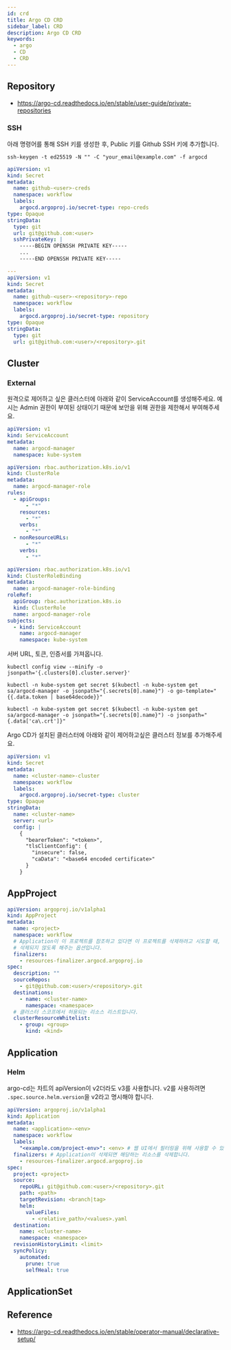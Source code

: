 ```yaml
---
id: crd
title: Argo CD CRD
sidebar_label: CRD
description: Argo CD CRD
keywords:
  - argo
  - CD
  - CRD
---
```


## Repository

- https://argo-cd.readthedocs.io/en/stable/user-guide/private-repositories

### SSH

아래 명령어를 통해 SSH 키를 생성한 후, Public 키를 Github SSH 키에 추가합니다.

```shell
ssh-keygen -t ed25519 -N "" -C "your_email@example.com" -f argocd
```

```yaml
apiVersion: v1
kind: Secret
metadata:
  name: github-<user>-creds
  namespace: workflow
  labels:
    argocd.argoproj.io/secret-type: repo-creds
type: Opaque
stringData:
  type: git
  url: git@github.com:<user>
  sshPrivateKey: |
    -----BEGIN OPENSSH PRIVATE KEY-----
    ...
    -----END OPENSSH PRIVATE KEY-----

---
apiVersion: v1
kind: Secret
metadata:
  name: github-<user>-<repository>-repo
  namespace: workflow
  labels:
    argocd.argoproj.io/secret-type: repository
type: Opaque
stringData:
  type: git
  url: git@github.com:<user>/<repository>.git
```

## Cluster

### External

원격으로 제어하고 싶은 클러스터에 아래와 같이 ServiceAccount를 생성해주세요. 예시는 Admin 권한이 부여된 상태이기 때문에 보안을 위해 권한을 제한해서 부여해주세요.

```yaml
apiVersion: v1
kind: ServiceAccount
metadata:
  name: argocd-manager
  namespace: kube-system
```

```yaml
apiVersion: rbac.authorization.k8s.io/v1
kind: ClusterRole
metadata:
  name: argocd-manager-role
rules:
  - apiGroups:
      - "*"
    resources:
      - "*"
    verbs:
      - "*"
  - nonResourceURLs:
      - "*"
    verbs:
      - "*"
```

```yaml
apiVersion: rbac.authorization.k8s.io/v1
kind: ClusterRoleBinding
metadata:
  name: argocd-manager-role-binding
roleRef:
  apiGroup: rbac.authorization.k8s.io
  kind: ClusterRole
  name: argocd-manager-role
subjects:
  - kind: ServiceAccount
    name: argocd-manager
    namespace: kube-system
```

서버 URL, 토큰, 인증서를 가져옵니다.

```shell
kubectl config view --minify -o jsonpath='{.clusters[0].cluster.server}'
```

```shell
kubectl -n kube-system get secret $(kubectl -n kube-system get sa/argocd-manager -o jsonpath="{.secrets[0].name}") -o go-template="{{.data.token | base64decode}}"
```

```shell
kubectl -n kube-system get secret $(kubectl -n kube-system get sa/argocd-manager -o jsonpath="{.secrets[0].name}") -o jsonpath="{.data['ca\.crt']}"
```

Argo CD가 설치된 클러스터에 아래와 같이 제어하고싶은 클러스터 정보를 추가해주세요.

```yaml
apiVersion: v1
kind: Secret
metadata:
  name: <cluster-name>-cluster
  namespace: workflow
  labels:
    argocd.argoproj.io/secret-type: cluster
type: Opaque
stringData:
  name: <cluster-name>
  server: <url>
  config: |
    {
      "bearerToken": "<token>",
      "tlsClientConfig": {
        "insecure": false,
        "caData": "<base64 encoded certificate>"
      }
    }
```

## AppProject

```yaml
apiVersion: argoproj.io/v1alpha1
kind: AppProject
metadata:
  name: <project>
  namespace: workflow
  # Application이 이 프로젝트를 참조하고 있다면 이 프로젝트를 삭제하려고 시도할 때,
  # 삭제되지 않도록 해주는 옵션입니다.
  finalizers:
    - resources-finalizer.argocd.argoproj.io
spec:
  description: ""
  sourceRepos:
    - git@github.com:<user>/<repository>.git
  destinations:
    - name: <cluster-name>
      namespace: <namespace>
  # 클러스터 스코프에서 허용되는 리소스 리스트입니다.
  clusterResourceWhitelist:
    - group: <group>
      kind: <kind>
```

## Application

### Helm

argo-cd는 차트의 apiVersion이 v2더라도 v3를 사용합니다. v2를 사용하려면 `.spec.source.helm.version`을 v2라고 명시해야 합니다.

```yaml
apiVersion: argoproj.io/v1alpha1
kind: Application
metadata:
  name: <application>-<env>
  namespace: workflow
  labels:
    "<example.com/project-env>": <env> # 웹 UI에서 필터링을 위해 사용할 수 있습니다.
  finalizers: # Application이 삭제되면 해당하는 리소스를 삭제합니다.
    - resources-finalizer.argocd.argoproj.io
spec:
  project: <project>
  source:
    repoURL: git@github.com:<user>/<repository>.git
    path: <path>
    targetRevision: <branch|tag>
    helm:
      valueFiles:
        - <relative_path>/<values>.yaml
  destination:
    name: <cluster-name>
    namespace: <namespace>
  revisionHistoryLimit: <limit>
  syncPolicy:
    automated:
      prune: true
      selfHeal: true
```

## ApplicationSet

## Reference

- https://argo-cd.readthedocs.io/en/stable/operator-manual/declarative-setup/
